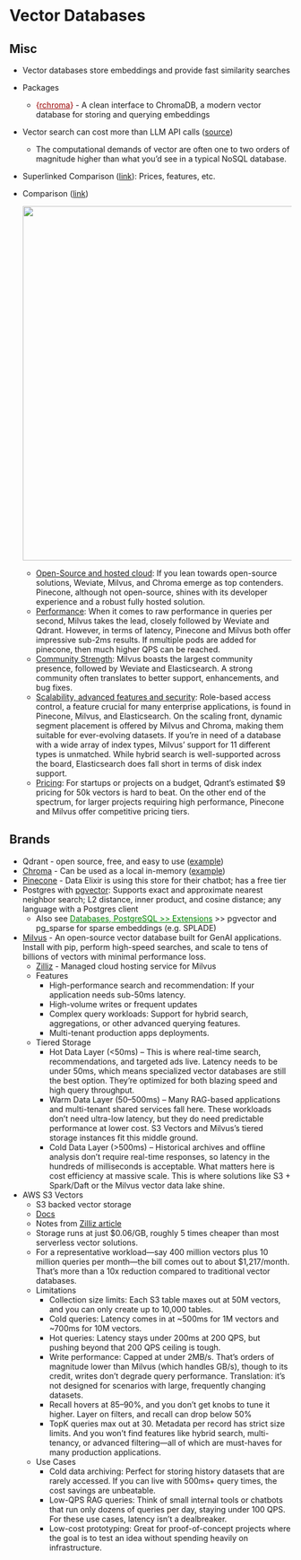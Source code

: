 # Vector Databases {#sec-db-vect .unnumbered}

## Misc {#sec-db-vect-misc .unnumbered}

-   Vector databases store embeddings and provide fast similarity searches

-   Packages

    -   [{]{style="color: #990000"}[rchroma](https://cynkra.github.io/rchroma/){style="color: #990000"}[}]{style="color: #990000"} - A clean interface to ChromaDB, a modern vector database for storing and querying embeddings

-   Vector search can cost more than LLM API calls ([source](https://zilliz.com/blog/will-amazon-s3-vectors-kill-vector-databases-or-save-them))

    -   The computational demands of vector are often one to two orders of magnitude higher than what you’d see in a typical NoSQL database.

-   Superlinked Comparison ([link](https://superlinked.com/vector-db-comparison?twclid=2as1jq4zsk5tjcde5skaob8mr)): Prices, features, etc.

-   Comparison ([link](https://benchmark.vectorview.ai/vectordbs.html))

    ![](/qmd/_resources/DB-Vector.resources/comparison-1.png){.lightbox width="632"}

    -   [Open-Source and hosted cloud]{.underline}: If you lean towards open-source solutions, Weviate, Milvus, and Chroma emerge as top contenders. Pinecone, although not open-source, shines with its developer experience and a robust fully hosted solution.
    -   [Performance]{.underline}: When it comes to raw performance in queries per second, Milvus takes the lead, closely followed by Weviate and Qdrant. However, in terms of latency, Pinecone and Milvus both offer impressive sub-2ms results. If nmultiple pods are added for pinecone, then much higher QPS can be reached.
    -   [Community Strength]{.underline}: Milvus boasts the largest community presence, followed by Weviate and Elasticsearch. A strong community often translates to better support, enhancements, and bug fixes.
    -   [Scalability, advanced features and security]{.underline}: Role-based access control, a feature crucial for many enterprise applications, is found in Pinecone, Milvus, and Elasticsearch. On the scaling front, dynamic segment placement is offered by Milvus and Chroma, making them suitable for ever-evolving datasets. If you're in need of a database with a wide array of index types, Milvus' support for 11 different types is unmatched. While hybrid search is well-supported across the board, Elasticsearch does fall short in terms of disk index support.
    -   [Pricing]{.underline}: For startups or projects on a budget, Qdrant's estimated \$9 pricing for 50k vectors is hard to beat. On the other end of the spectrum, for larger projects requiring high performance, Pinecone and Milvus offer competitive pricing tiers.

## Brands {#sec-db-vect-bran .unnumbered}

-   Qdrant - open source, free, and easy to use ([example](https://towardsdatascience.com/how-i-turned-my-companys-docs-into-a-searchable-database-with-openai-4f2d34bd8736))
-   [Chroma](https://www.trychroma.com/) - Can be used as a local in-memory ([example](https://towardsdatascience.com/implementing-a-sales-support-agent-with-langchain-63c4761193e7))
-   [Pinecone](https://www.pinecone.io/) - Data Elixir is using this store for their chatbot; has a free tier
-   Postgres with [pgvector](https://github.com/pgvector/pgvector): Supports exact and approximate nearest neighbor search; L2 distance, inner product, and cosine distance; any language with a Postgres client
    -   Also see [Databases, PostgreSQL \>\> Extensions](db-postgres.qmd#sec-db-gstgr-ext){style="color: green"} \>\> pgvector and pg_sparse for sparse embeddings (e.g. SPLADE)
-   [Milvus](https://milvus.io/) - An open-source vector database built for GenAI applications. Install with pip, perform high-speed searches, and scale to tens of billions of vectors with minimal performance loss.
    -   [Zilliz](https://zilliz.com/) - Managed cloud hosting service for Milvus
    -   Features
        -   High-performance search and recommendation: If your application needs sub-50ms latency.
        -   High-volume writes or frequent updates
        -   Complex query workloads: Support for hybrid search, aggregations, or other advanced querying features.
        -   Multi-tenant production apps deployments.
    -   Tiered Storage
        -   Hot Data Layer (\<50ms) – This is where real-time search, recommendations, and targeted ads live. Latency needs to be under 50ms, which means specialized vector databases are still the best option. They’re optimized for both blazing speed and high query throughput.
        -   Warm Data Layer (50–500ms) – Many RAG-based applications and multi-tenant shared services fall here. These workloads don’t need ultra-low latency, but they do need predictable performance at lower cost. S3 Vectors and Milvus’s tiered storage instances fit this middle ground.
        -   Cold Data Layer (\>500ms) – Historical archives and offline analysis don’t require real-time responses, so latency in the hundreds of milliseconds is acceptable. What matters here is cost efficiency at massive scale. This is where solutions like S3 + Spark/Daft or the Milvus vector data lake shine.
-   AWS S3 Vectors
    -   S3 backed vector storage
    -   [Docs](https://docs.aws.amazon.com/AmazonS3/latest/API/API_Operations_Amazon_S3_Vectors.html)
    -   Notes from [Zilliz article](https://zilliz.com/blog/will-amazon-s3-vectors-kill-vector-databases-or-save-them)
    -   Storage runs at just \$0.06/GB, roughly 5 times cheaper than most serverless vector solutions.
    -   For a representative workload—say 400 million vectors plus 10 million queries per month—the bill comes out to about \$1,217/month. That’s more than a 10x reduction compared to traditional vector databases.
    -   Limitations
        -   Collection size limits: Each S3 table maxes out at 50M vectors, and you can only create up to 10,000 tables.
        -   Cold queries: Latency comes in at \~500ms for 1M vectors and \~700ms for 10M vectors.
        -   Hot queries: Latency stays under 200ms at 200 QPS, but pushing beyond that 200 QPS ceiling is tough.
        -   Write performance: Capped at under 2MB/s. That’s orders of magnitude lower than Milvus (which handles GB/s), though to its credit, writes don’t degrade query performance. Translation: it’s not designed for scenarios with large, frequently changing datasets.
        -   Recall hovers at 85–90%, and you don’t get knobs to tune it higher. Layer on filters, and recall can drop below 50%
        -   TopK queries max out at 30. Metadata per record has strict size limits. And you won’t find features like hybrid search, multi-tenancy, or advanced filtering—all of which are must-haves for many production applications.
    -   Use Cases
        -   Cold data archiving: Perfect for storing history datasets that are rarely accessed. If you can live with 500ms+ query times, the cost savings are unbeatable.
        -   Low-QPS RAG queries: Think of small internal tools or chatbots that run only dozens of queries per day, staying under 100 QPS. For these use cases, latency isn’t a dealbreaker.
        -   Low-cost prototyping: Great for proof-of-concept projects where the goal is to test an idea without spending heavily on infrastructure.
